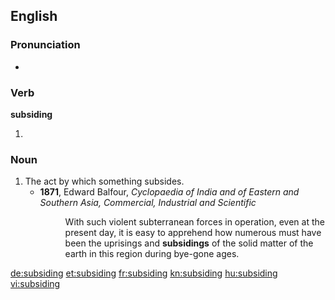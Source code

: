 ==English==

===Pronunciation===
* {{rhymes|aɪdɪŋ}}

===Verb===
'''subsiding'''

# {{present participle of|subside}}

===Noun===
{{en-noun}}

# The act by which something subsides.
#* '''1871''', Edward Balfour, ''Cyclopaedia of India and of Eastern and Southern Asia, Commercial, Industrial and Scientific''
#*: With such violent subterranean forces in operation, even at the present day, it is easy to apprehend how numerous must have been the uprisings and '''subsidings''' of the solid matter of the earth in this region during bye-gone ages.

[[de:subsiding]]
[[et:subsiding]]
[[fr:subsiding]]
[[kn:subsiding]]
[[hu:subsiding]]
[[vi:subsiding]]